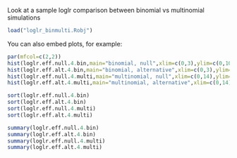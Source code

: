 Look at a sample loglr comparison between binomial vs multinomial simulations

```r
load("loglr_binmulti.Robj")
```

You can also embed plots, for example:

```r
par(mfcol=c(2,2))
hist(loglr.eff.null.4.bin,main="binomial, null",xlim=c(0,3),ylim=c(0,100),breaks=10)
hist(loglr.eff.alt.4.bin,main="binomial, alternative",xlim=c(0,3),ylim=c(0,100),breaks=20)
hist(loglr.eff.null.4.multi,main="multinomial, null",xlim=c(0,14),ylim=c(0,100),breaks=10)
hist(loglr.eff.alt.4.multi,main="multinomial, alternative",xlim=c(0,14),ylim=c(0,100),breaks=10)

```
```r
sort(loglr.eff.null.4.bin)
sort(loglr.eff.alt.4.bin)
sort(loglr.eff.null.4.multi)
sort(loglr.eff.alt.4.multi)

summary(loglr.eff.null.4.bin)
summary(loglr.eff.alt.4.bin)
summary(loglr.eff.null.4.multi)
summary(loglr.eff.alt.4.multi)

```

